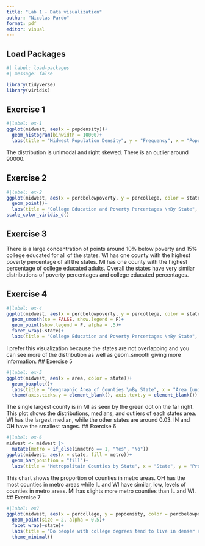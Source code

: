 ```yaml
---
title: "Lab 1 - Data visualization"
author: "Nicolas Pardo"
format: pdf
editor: visual
---
```


## Load Packages

```r
#| label: load-packages
#| message: false

library(tidyverse)
library(viridis)
```

## Exercise 1

```r
#|label: ex-1
ggplot(midwest, aes(x = popdensity))+
  geom_histogram(binwidth = 10000)+
  labs(title = "Midwest Population Density", y = "Frequency", x = "Population Density")

```

The distribution is unimodal and right skewed. There is an outlier around 90000.

## Exercise 2

```r
#|label: ex-2
ggplot(midwest, aes(x = percbelowpoverty, y = percollege, color = state))+
  geom_point()+
  labs(title = "College Education and Poverty Percentages \nBy State", x = "Percentage Below Poverty", y = "Percentage College Educated") +
scale_color_viridis_d()

```


## Exercise 3

There is a large concentration of points around 10% below poverty and 15% college educated for all of the states. WI has one county with the highest poverty percentage of all the states. MI has one county with the highest percentage of college educated adults. Overall the states have very similar distributions of poverty percentages and college educated percentages.

## Exercise 4
```r
#|label: ex-4
ggplot(midwest, aes(x = percbelowpoverty, y = percollege, color = state))+
  geom_smooth(se = FALSE, show.legend = F)+
  geom_point(show.legend = F, alpha = .5)+
  facet_wrap(~state)+
  labs(title = "College Education and Poverty Percentages \nBy State", x = "Percentage Below Poverty", y = "Percentage College Educated") 
```
I prefer this visualization because the states are not overlapping and you can see more of the distribution as well as geom_smooth giving more information.
## Exercise 5
```r
#|label: ex-5
ggplot(midwest, aes(x = area, color = state))+
  geom_boxplot()+
  labs(title = "Geographic Area of Counties \nBy State", x = "Area (units unknown)")+
  theme(axis.ticks.y = element_blank(), axis.text.y = element_blank()) 
```
The single largest county is in MI as seen by the green dot on the far right. This plot shows the distributions, medians, and outliers of each states area. WI has the largest median, while the other states are around 0.03. IN and OH have the smallest ranges. 
## Exercise 6
```r
#|label: ex-6
midwest <- midwest |>
  mutate(metro = if_else(inmetro == 1, "Yes", "No")) 
ggplot(midwest, aes(x = state, fill = metro))+
  geom_bar(position = "fill")+
  labs(title = "Metropolitain Counties by State", x = "State", y = "Proportion")
```
This chart shows the proportion of counties in metro areas. OH has the most counties in metro areas while IL and WI have similar, low, levels of counties in metro areas. MI has slights more metro counties than IL and WI. 
## Exercise 7
```r
#|label: ex7
ggplot(midwest, aes(x = percollege, y = popdensity, color = percbelowpoverty))+
  geom_point(size = 2, alpha = 0.5)+
  facet_wrap(~state)+
  labs(title = "Do people with college degrees tend to live in denser areas?", y = "Population density (person / unit area", x = "% college educated" )+
  theme_minimal()
```

